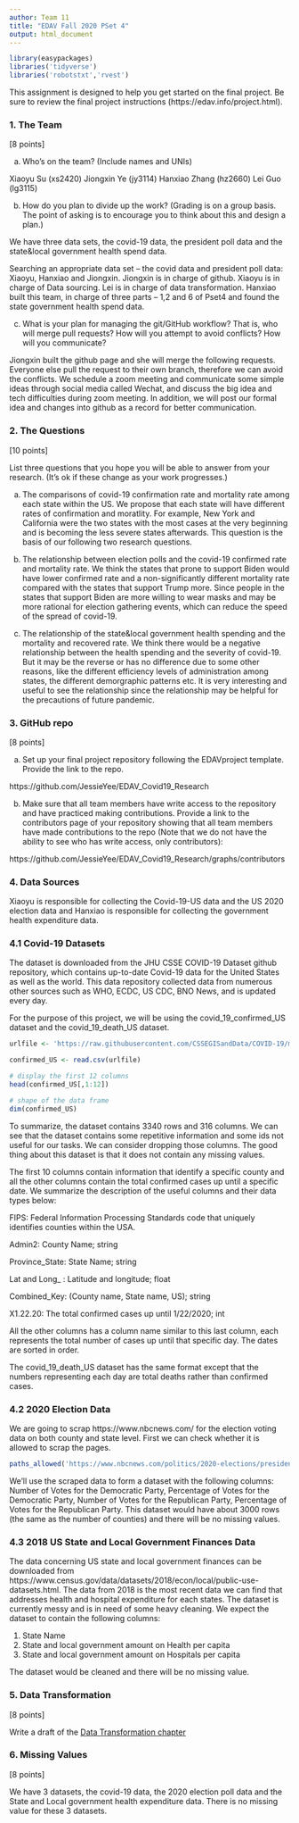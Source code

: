 ---
author: Team 11 
title: "EDAV Fall 2020 PSet 4"
output: html_document
---

```{r include=FALSE}
library(easypackages)
libraries('tidyverse')
libraries('robotstxt','rvest')
```

This assignment is designed to help you get started on the final project. Be sure to review the final project instructions (https://edav.info/project.html).
    
### 1. The Team

[8 points]

a) Who's on the team? (Include names and UNIs)

Xiaoyu Su (xs2420)
Jiongxin Ye (jy3114)
Hanxiao Zhang (hz2660)
Lei Guo (lg3115)


b) How do you plan to divide up the work? (Grading is on a group basis. The point of asking is to encourage you to think about this and design a plan.)

We have three data sets, the covid-19 data, the president poll data and the state&local government health spend data.

Searching an appropriate data set -- the covid data and president poll data: Xiaoyu, Hanxiao and Jiongxin.
Jiongxin is in charge of github. Xiaoyu is in charge of Data sourcing. Lei is in charge of data transformation. Hanxiao built this team, in charge of three parts -- 1,2 and 6 of Pset4 and found the state government health spend data. 


c) What is your plan for managing the git/GitHub workflow? That is, who will merge pull requests? How will you attempt to avoid conflicts? How will you communicate?

Jiongxin built the github page and she will merge the following requests. Everyone else pull the request to their own branch, therefore we can avoid the conflicts. 
We schedule a zoom meeting and communicate some simple ideas through social media called Wechat, and discuss the big idea and tech difficulties during zoom meeting. In addition, we will post our formal idea and changes into github as a record for better communication. 

### 2. The Questions

[10 points]

List three questions that you hope you will be able to answer from your research. (It's ok if these change as your work progresses.)

a)  The comparisons of covid-19 confirmation rate and mortality rate among each state within the US. 
  We propose that each state will have different rates of confirmation and moratlity. For example, New York and California were the two states with the most cases at the very beginning and is becoming the less severe states afterwards. This question is the basis of our following two research questions. 
  
b)  The relationship between election polls and the covid-19 confirmed rate and mortality rate. 
  We think the states that prone to support Biden would have lower confirmed rate and a non-significantly different mortality rate compared with the states that support Trump more. Since people in the states that support Biden are more willing to wear masks and may be more rational for election gathering events, which can reduce the speed of the spread of covid-19. 
  
c)  The relationship of the state&local government health spending and the mortality and recovered rate. 
  We think there would be a negative relationship between the health spending and the severity of covid-19. But it may be the reverse or has no difference due to some other reasons, like the different efficiency levels of administration among states, the different demorgraphic patterns etc. 
  It is very interesting and useful to see the relationship since the relationship may be helpful for the precautions of future pandemic. 

### 3. GitHub repo

[8 points]

a) Set up your final project repository following the EDAVproject template. Provide the link to the repo.

https://github.com/JessieYee/EDAV_Covid19_Research

b) Make sure that all team members have write access to the repository and have practiced making contributions. Provide a link to the contributors page of your repository showing that all team members have made contributions to the repo (Note that we do not have the ability to see who has write access, only contributors):

https://github.com/JessieYee/EDAV_Covid19_Research/graphs/contributors


### 4. Data Sources

Xiaoyu is responsible for collecting the Covid-19-US data and the US 2020 election data and Hanxiao is responsible for collecting the government health expenditure data.

### 4.1 Covid-19 Datasets

The dataset is downloaded from the JHU CSSE COVID-19 Dataset github repository, which contains up-to-date Covid-19 data for the United States as well as the world. This data repository collected data from numerous other sources such as WHO, ECDC, US CDC, BNO News, and is updated every day.

For the purpose of this project, we will be using the covid_19_confirmed_US dataset and the covid_19_death_US dataset.

```{r}
urlfile <- 'https://raw.githubusercontent.com/CSSEGISandData/COVID-19/master/csse_covid_19_data/csse_covid_19_time_series/time_series_covid19_confirmed_US.csv'

confirmed_US <- read.csv(urlfile)

# display the first 12 columns
head(confirmed_US[,1:12])

# shape of the data frame
dim(confirmed_US)
```
To summarize, the dataset contains 3340 rows and 316 columns. We can see that the dataset contains some repetitive information and some ids not useful for our tasks. We can consider dropping those columns. The good thing about this dataset is that it does not contain any missing values.

The first 10 columns contain information that identify a specific county and all the other columns contain the total confirmed cases up until a specific date. 
We summarize the description of the useful columns and their data types below:

FIPS: Federal Information Processing Standards code that uniquely identifies counties within the USA.

Admin2: County Name; string

Province_State: State Name; string

Lat and Long_ : Latitude and longitude; float 

Combined_Key: (County name, State name, US); string

X1.22.20: The total confirmed cases up until 1/22/2020; int

All the other columns has a column name similar to this last column, each represents the total number of cases up until that specific day. The dates are sorted in order.

The covid_19_death_US dataset has the same format except that the numbers representing each day are total deaths rather than confirmed cases.

### 4.2 2020 Election Data
We are going to scrap https://www.nbcnews.com/ for the election voting data on both county and state level. First we can check whether it is allowed to scrap the pages. 
```{r, warning=FALSE, message=FALSE}
paths_allowed('https://www.nbcnews.com/politics/2020-elections/president-results?icid=election_nav')
```

We'll use the scraped data to form a dataset with the following columns: Number of Votes for the Democratic Party, Percentage of Votes for the Democratic Party, Number of Votes for the Republican Party, Percentage of Votes for the Republican Party. This dataset would have about 3000 rows (the same as the number of counties) and there will be no missing values.

### 4.3 2018 US State and Local Government Finances Data
The data concerning US state and local government finances can be downloaded from https://www.census.gov/data/datasets/2018/econ/local/public-use-datasets.html. The data from 2018 is the most recent data we can find that addresses health and hospital expenditure for each states. The dataset is currently messy and is in need of some heavy cleaning. We expect the dataset to contain the following columns:

1. State Name 
1. State and local government amount on Health per capita
2. State and local government amount on Hospitals per capita

The dataset would be cleaned and there will be no missing value.


### 5. Data Transformation

[8 points]

Write a draft of the [Data Transformation chapter](https://edav.info/project#report-format)


### 6. Missing Values

[8 points]

We have 3 datasets, the covid-19 data, the 2020 election poll data and the State and Local government health expenditure data.
There is no missing value for these 3 datasets.



